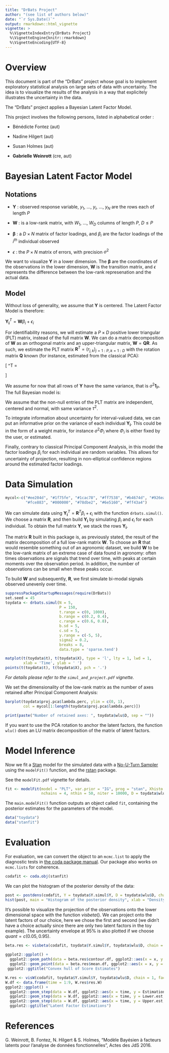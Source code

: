 ```yaml
---
title: "DrBats Project"
author: "(see list of authors below)"
date: "`r Sys.Date()`"
output: rmarkdown::html_vignette
vignette: >
  %\VignetteIndexEntry{DrBats Project}
  %\VignetteEngine{knitr::rmarkdown}
  %\VignetteEncoding{UTF-8}
---
```


# Overview

This document is part of the "DrBats" project whose goal is to implement exploratory statistical analysis on large sets of data with uncertainty.  The idea is to visualize the results of the analysis in a way that explicitely illustrates the uncertainty in the data.

The "DrBats" project applies a Bayesian Latent Factor Model.

This project involves the following persons, listed in alphabetical order :

* Bénédicte Fontez (aut)

* Nadine Hilgert (aut)

* Susan Holmes (aut)

* **Gabrielle Weinrott** (cre, aut)

# Bayesian Latent Factor Model

## Notations

* $\mathbf{Y}$ : observed response variable, $y_1$, ..., $y_i$, ..., $y_N$ are the rows each of length $P$

* $\mathbf{W}$ : is a low-rank matrix, with $W_1$, ..., $W_D$ columns of length $P$, $D \leq P$

* $\mathbf{\beta}$ : a $D \times N$ matrix of factor loadings, and $\beta_i$ are the factor loadings of the $i^{th}$ individual observed

* $\epsilon$ : the $P \times N$ matrix of errors, with precision $\sigma^2$


We want to visualize $\mathbf{Y}$ in a lower dimension.  The $\mathbf{\beta}$ are the coordinates of the observations in the lower dimension, $\mathbf{W}$ is the transition matrix, and $\epsilon$ represents the difference between the low-rank represenation and the actual data.


## Model

Without loss of generality, we assume that $\mathbf{Y}$ is centered. The Latent Factor Model is therefore:

$\mathbf{Y_i}^T = \mathbf{W}\beta_i + \epsilon_i$

For identifiability reasons, we will estimate a $P \times D$ positive lower triangular (PLT) matrix, instead of the full matrix $\mathbf{W}$. We can do a matrix decomposition of $\mathbf{W}$ as an orthogonal matrix and an upper-triangular matrix, $\mathbf{W} = \mathbf{Q} \mathbf{R}$.  As such, we estimate the PLT matrix $\mathbf{R}^T = \left(r_{j, k}\right)_{j = 1:P, k = 1:D}$ with the rotation matrix $\mathbf{Q}$ known (for instance, estimated from the classical PCA):

  \[ \mathbf{R}^T = \begin{pmatrix}
    r_{1, 1} & 0 & \cdots &  0\\
    r_{2, 1} & r_{2, 2} & \ddots & 0 \\
    r_{3, 1} & r_{3, 2} & \ddots &  \vdots \\
    \vdots &  & \ddots & r_{P, D}
    \end{pmatrix} \]

We assume for now that all rows of $\mathbf{Y}$ have the same variance, that is $\sigma^2 \mathbf{1}_P$. The full Bayesian model is:

\begin{eqnarray}\label{model}
\mathbf{Y_i}^T|\mathbf{R}^T, \beta_i, \sigma^2 &\overset{i.i.d.}{\sim}&  \mathcal{N}_P(\mathbf{R}^T\beta_i, \sigma^2 \mathbf{1}_P)
\end{eqnarray}

\begin{eqnarray*}
\beta_i & \overset{i.i.d.}{\sim}& \mathcal{N}_D(0, \mathbf{1}_D) \\
r_{j, k} & \overset{i.i.d.}{\sim}& \mathcal{N}(0, \tau^2) \\
\sigma^2, \tau^2 &\sim& IG(0.001, 0.001)
\end{eqnarray*}

We assume that the non-null entries of the PLT matrix are independent, centered and normal, with same variance $\tau^2$.

To integrate information about uncertainty for interval-valued data, we can put an informative prior on the variance of each individual $\mathbf{Y_i}$.  This could be in the form of a weight matrix, for instance $\sigma^2 \Phi_i$ where $\Phi_i$ is either fixed by the user, or estimated.

Finally, contrary to classical Principal Component Analysis, in this model the factor loadings $\beta_i$ for each individual are random variables.  This allows for uncertainty of projection, resulting in non-elliptical confidence regions around the estimated factor loadings.

# Data Simulation

```r
mycol<-c("#ee204d", "#1f75fe", "#1cac78", "#ff7538", "#b4674d", "#926eae",
         "#fce883", "#000000", "#78dbe2", "#6e5160", "#ff43a4")
```

We can simulate data using $\mathbf{Y_i}^T = \mathbf{R}^T\beta_i + \epsilon_i$ with the function `drbats.simul()`.  We choose a matrix $\mathbf{R}$, and then build $\mathbf{Y_i}$ by simulating $\beta_i$ and $\epsilon_i$ for each individual. To obtain the full matrix $\mathbf{Y}$, we stack the rows $\mathbf{Y_i}$.

The matrix $\mathbf{R}$ built in this package is, as previously stated, the result of the matrix decomposition of a full low-rank matrix $\mathbf{W}$. To choose an $\mathbf{R}$ that would resemble something out of an agronomic dataset, we build $\mathbf{W}$ to be the low-rank matrix of an extreme case of data found in agronomy: often times observations are signals that trend over time, with peaks at certain moments over the observation period.  In addition, the number of observations can be small when these peaks occur.

To build $\mathbf{W}$ and subsequently, $\mathbf{R}$, we first simulate bi-modal signals observed unevenly over time.

```r
suppressPackageStartupMessages(require(DrBats))
set.seed = 45
toydata <- drbats.simul(N = 5,
                        P = 150,
                        t.range = c(0, 1000),
                        b.range = c(0.2, 0.4),
                        c.range = c(0.6, 0.8),
                        b.sd = 5,
                        c.sd = 5,
                        y.range = c(-5, 5),
                        sigma2 = 0.2,
                        breaks = 8,
                        data.type = 'sparse.tend')
```

```r
matplot(t(toydata$t), t(toydata$X), type = 'l', lty = 1, lwd = 1,
        xlab = 'Time', ylab = ' ')
points(t(toydata$t), t(toydata$X), pch = '.')
```


*For details please refer to the `simul_and_project.pdf` vignette.*

We set the dimensionality of the low-rank matrix as the number of axes retained after Principal Component Analysis:

```r
barplot(toydata$proj.pca$lambda.perc, ylim = c(0, 1),
        col = mycol[1:length(toydata$proj.pca$lambda.perc)])
```

```r
print(paste("Number of retained axes: ", toydata$wlu$D, sep = ""))
```

If you want to use the PCA rotation to anchor the latent factors, the function `wlu()` does an LU matrix decomposition of the matrix of latent factors.

# Model Inference

Now we fit a [Stan](http://mc-stan.org/) model for the simulated data with a [No-U-Turn Sampler](http://arxiv.org/pdf/1111.4246v1.pdf) using the `modelFit()` function, and the [rstan](https://cran.r-project.org/package=rstan) package.

See the `modelFit.pdf` vignette for details.

```r
fit <- modelFit(model = "PLT", var.prior = "IG", prog = "stan", Xhisto = toydata$Y.simul$Y,
                nchains = 4, nthin = 50, niter = 10000, D = toydata$wlu$D)
```

The `main.modelFit()` function outputs an object called `fit`, containing the posterior estimates for the parameters of the model.

```r
data("toydata")
data("stanfit")
```

# Evaluation

For evaluation, we can convert the object to an `mcmc.list` to apply the diagnostic tests in [the coda package manual](https://CRAN.R-project.org/package=coda/coda.pdf).  Our package also works on `mcmc.lists` for coherence.

```r
codafit <- coda.obj(stanfit)
```

We can plot the histogram of the posterior density of the data:
```r
post <- postdens(codafit, Y = toydata$Y.simul$Y, D = toydata$wlu$D, chain = 1)
hist(post, main = "Histogram of the posterior density", xlab = "Density")
```

It's possible to visualize the projection of the observations onto the lower dimensional space with the function $visbeta()$. We can project onto the latent factors of our choice, here we chose the first and second (we didn't have a choice actually since there are only two latent factors in the toy example). The uncertainty envelope at $95 \%$ is also plotted if we choose $quant = c(0.05, 0.95)$.

```r
beta.res <- visbeta(codafit, toydata$Y.simul$Y, toydata$wlu$D, chain = 1, axes = c(1, 2), quant = c(0.05, 0.95))
 
ggplot2::ggplot() +
  ggplot2::geom_path(data = beta.res$contour.df, ggplot2::aes(x = x, y = y, colour = ind)) +
  ggplot2::geom_point(data = beta.res$mean.df, ggplot2::aes(x = x, y = y, colour = ind)) +
 ggplot2::ggtitle("Convex hull of Score Estimates")
```

```r
W.res <- visW(codafit, toydata$Y.simul$Y, toydata$wlu$D, chain = 1, factors = c(1, 2))
W.df <- data.frame(time = 1:9, W.res$res.W)
ggplot2::ggplot() +
  ggplot2::geom_step(data = W.df, ggplot2::aes(x = time, y = Estimation, colour = Factor)) +
  ggplot2::geom_step(data = W.df, ggplot2::aes(x = time, y = Lower.est, colour = Factor), linetype = 3) +
  ggplot2::geom_step(data = W.df, ggplot2::aes(x = time, y = Upper.est, colour = Factor), linetype = 3) +
  ggplot2::ggtitle("Latent Factor Estimations")
```

# References

G. Weinrott, B. Fontez, N. Hilgert \& S. Holmes, "Modèle Bayésien à facteurs latents pour l'analyse de données fonctionnelles", Actes des JdS 2016.
